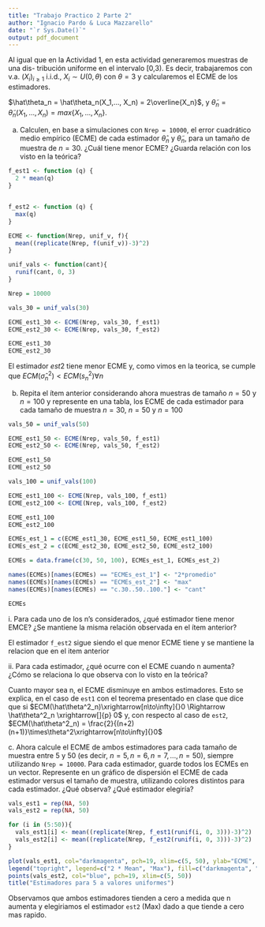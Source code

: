 ```yaml
---
title: "Trabajo Practico 2 Parte 2"
author: "Ignacio Pardo & Luca Mazzarello"
date: "`r Sys.Date()`"
output: pdf_document
---
```


Al igual que en la Actividad 1, en esta actividad generaremos muestras de una dis- tribución uniforme en el intervalo [0,3). Es decir, trabajaremos con v.a. $(X_i)_{i\geq1}$ i.i.d., $X_i \sim U(0,\theta)$ con $\theta = 3$ y calcularemos el ECME de los estimadores.

$\hat\theta_n = \hat\theta_n(X_1,..., X_n) = 2\overline{X_n}$, y $\tilde\theta_n = \tilde\theta_n(X_1,..., X_n) = max\{X_1,..., X_n\}$.

a)  Calculen, en base a simulaciones con `Nrep = 10000`, el error cuadrático medio empírico (ECME) de cada estimador $\hat\theta_n$ y $\tilde\theta_n$, para un tamaño de muestra de $n = 30$. ¿Cuál tiene menor ECME? ¿Guarda relación con los visto en la teórica?

```r
f_est1 <- function (q) {
  2 * mean(q)
}


f_est2 <- function (q) {
  max(q)
}
```

```r
ECME <- function(Nrep, unif_v, f){
  mean((replicate(Nrep, f(unif_v))-3)^2)
}

```

```r
unif_vals <- function(cant){
  runif(cant, 0, 3)
}
```

```r
Nrep = 10000
```

```r
vals_30 = unif_vals(30)

ECME_est1_30 <- ECME(Nrep, vals_30, f_est1)
ECME_est2_30 <- ECME(Nrep, vals_30, f_est2)

ECME_est1_30
ECME_est2_30
```

El estimador $est2$ tiene menor ECME y, como vimos en la teorica, se cumple que $ECM(\hat\sigma^2_n) < ECM(s^2_n) \forall n$

b)  Repita el ítem anterior considerando ahora muestras de tamaño $n = 50$ y $n = 100$ y represente en una tabla, los ECME de cada estimador para cada tamaño de muestra $n = 30$, $n=50$ y $n=100$

```r
vals_50 = unif_vals(50)

ECME_est1_50 <- ECME(Nrep, vals_50, f_est1)
ECME_est2_50 <- ECME(Nrep, vals_50, f_est2)

ECME_est1_50
ECME_est2_50
```

```r
vals_100 = unif_vals(100)

ECME_est1_100 <- ECME(Nrep, vals_100, f_est1)
ECME_est2_100 <- ECME(Nrep, vals_100, f_est2)

ECME_est1_100
ECME_est2_100
```

```r

ECMEs_est_1 = c(ECME_est1_30, ECME_est1_50, ECME_est1_100)
ECMEs_est_2 = c(ECME_est2_30, ECME_est2_50, ECME_est2_100)

ECMEs = data.frame(c(30, 50, 100), ECMEs_est_1, ECMEs_est_2)

names(ECMEs)[names(ECMEs) == "ECMEs_est_1"] <- "2*promedio"
names(ECMEs)[names(ECMEs) == "ECMEs_est_2"] <- "max"
names(ECMEs)[names(ECMEs) == "c.30..50..100."] <- "cant"

ECMEs
```

i\. Para cada uno de los n's considerados, ¿qué estimador tiene menor EMCE? ¿Se mantiene la misma relación observada en el ítem anterior?

El estimador `f_est2` sigue siendo el que menor ECME tiene y se mantiene la relacion que en el item anterior

ii\. Para cada estimador, ¿qué ocurre con el ECME cuando n aumenta? ¿Cómo se relaciona lo que observa con lo visto en la teórica?

Cuanto mayor sea n, el ECME disminuye en ambos estimadores. Esto se explica, en el caso de `est1` con el teorema presentado en clase que dice que si $ECM(\hat\theta^2_n)\xrightarrow[n\to\infty]{}0 \Rightarrow \hat\theta^2_n \xrightarrow[]{p} 0$ y, con respecto al caso de `est2`, $ECM(\hat\theta^2_n) = \frac{2}{(n+2)(n+1)}\times\theta^2\xrightarrow[n\to\infty]{}0$

c\. Ahora calcule el ECME de ambos estimadores para cada tamaño de muestra entre $5$ y $50$ (es decir, $n = 5, n = 6, n = 7, . . . , n = 50$), siempre utilizando `Nrep = 10000`. Para cada estimador, guarde todos los ECMEs en un vector. Represente en un gráfico de dispersión el ECME de cada estimador versus el tamaño de muestra, utilizando colores distintos para cada estimador. ¿Qué observa? ¿Qué estimador elegiría?

```r

vals_est1 = rep(NA, 50)
vals_est2 = rep(NA, 50)

for (i in (5:50)){
  vals_est1[i] <- mean((replicate(Nrep, f_est1(runif(i, 0, 3)))-3)^2)
  vals_est2[i] <- mean((replicate(Nrep, f_est2(runif(i, 0, 3)))-3)^2)
}

plot(vals_est1, col="darkmagenta", pch=19, xlim=c(5, 50), ylab="ECME", xlab="Tamaño de muestra")
legend("topright", legend=c("2 * Mean", "Max"), fill=c("darkmagenta", "blue"))
points(vals_est2, col="blue", pch=19, xlim=c(5, 50))
title("Estimadores para 5 a valores uniformes")

```

Observamos que ambos estimadores tienden a cero a medida que n aumenta y elegiriamos el estimador `est2` (Max) dado a que tiende a cero mas rapido.
